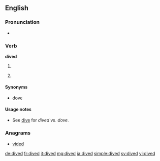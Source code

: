 ==English==

===Pronunciation===
* {{IPA|/ˈdaɪ̪vd/|lang=en}}

===Verb===
'''dived'''

# {{en-past of|dive}} {{gloss|scuba diving}}
# {{past participle of|dive|lang=en}} {{gloss|jump head-first}}

====Synonyms====
* {{sense|scuba diving}} [[dove]] {{qualifier|US}}

====Usage notes====
* See [[dive]] for ''dived'' vs. ''dove''.

===Anagrams===
* [[vided#English|vided]]

[[de:dived]]
[[fr:dived]]
[[it:dived]]
[[mg:dived]]
[[ja:dived]]
[[simple:dived]]
[[sv:dived]]
[[vi:dived]]